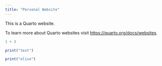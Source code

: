 ```yaml
---
title: "Personal Website"
---
```


This is a Quarto website.

To learn more about Quarto websites visit <https://quarto.org/docs/websites>.

```r
1 + 3
```
```r
print("test")
```

```r
print("elise")

```

